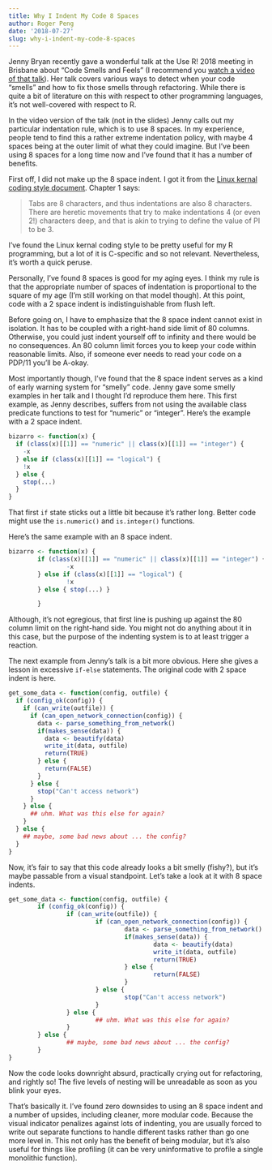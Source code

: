 ```yaml
---
title: Why I Indent My Code 8 Spaces
author: Roger Peng
date: '2018-07-27'
slug: why-i-indent-my-code-8-spaces
---
```


Jenny Bryan recently gave a wonderful talk at the Use R! 2018 meeting in Brisbane about “Code Smells and Feels” (I recommend you [watch a video of that talk](https://youtu.be/7oyiPBjLAWY)). Her talk covers various ways to detect when your code “smells” and how to fix those smells through refactoring. While there is quite a bit of literature on this with respect to other programming languages, it’s not well-covered with respect to R. 

In the video version of the talk (not in the slides) Jenny calls out my particular indentation rule, which is to use 8 spaces. In my experience, people tend to find this a rather extreme indentation policy, with maybe 4 spaces being at the outer limit of what they could imagine. But I’ve been using 8 spaces for a long time now and I’ve found that it has a number of benefits.

First off, I did not make up the 8 space indent. I got it from the [Linux kernal coding style document](https://www.kernel.org/doc/Documentation/process/coding-style.rst). Chapter 1 says:

> Tabs are 8 characters, and thus indentations are also 8 characters. There are heretic movements that try to make indentations 4 (or even 2!) characters deep, and that is akin to trying to define the value of PI to be 3.

I've found the Linux kernal coding style to be pretty useful for my R programming, but a lot of it is C-specific and so not relevant. Nevertheless, it's worth a quick peruse.

Personally, I've found 8 spaces is good for my aging eyes. I think my rule is that the appropriate number of spaces of indentation is proportional to the square of my age (I'm still working on that model though). At this point, code with a 2 space indent is indistinguishable from flush left.

Before going on, I have to emphasize that the 8 space indent cannot exist in isolation. It has to be coupled with a right-hand side limit of 80 columns. Otherwise, you could just indent yourself off to infinity and there would be no consequences. An 80 column limit forces you to keep your code within reasonable limits. Also, if someone ever needs to read your code on a PDP/11 you'll be A-okay.

Most importantly though, I've found that the 8 space indent serves as a kind of early warning system for "smelly" code. Jenny gave some smelly examples in her talk and I thought I'd reproduce them here. This first example, as Jenny describes, suffers from not using the available class predicate functions to test for "numeric" or "integer". Here's the example with a 2 space indent.

```r
bizarro <- function(x) {
  if (class(x)[[1]] == "numeric" || class(x)[[1]] == "integer") {
    -x
  } else if (class(x)[[1]] == "logical") {
    !x
  } else { 
    stop(...) 
  }
}
```

That first `if` state sticks out a little bit because it's rather long. Better code might use the `is.numeric()` and `is.integer()` functions. 

Here's the same example with an 8 space indent.

```r
bizarro <- function(x) {
        if (class(x)[[1]] == "numeric" || class(x)[[1]] == "integer") {
                -x
        } else if (class(x)[[1]] == "logical") {
                !x
        } else { stop(...) }

        }
```

Although, it's not egregious, that first line is pushing up against the 80 column limit on the right-hand side. You might not do anything about it in this case, but the purpose of the indenting system is to at least trigger a reaction.

The next example from Jenny's talk is a bit more obvious. Here she gives a lesson in excessive `if-else` statements. The original code with 2 space indent is here.

```r
get_some_data <- function(config, outfile) {
  if (config_ok(config)) {
    if (can_write(outfile)) {
      if (can_open_network_connection(config)) {
        data <- parse_something_from_network()
        if(makes_sense(data)) {
          data <- beautify(data)
          write_it(data, outfile)
          return(TRUE)
        } else {
          return(FALSE)
        }
      } else {
        stop("Can't access network")
      }
    } else {
      ## uhm. What was this else for again?
    }
  } else {
    ## maybe, some bad news about ... the config?
  } 
}
```

Now, it's fair to say that this code already looks a bit smelly (fishy?), but it's maybe passable from a visual standpoint. Let's take a look at it with 8 space indents.

```r
get_some_data <- function(config, outfile) {
        if (config_ok(config)) {
                if (can_write(outfile)) {
                        if (can_open_network_connection(config)) {
                                data <- parse_something_from_network()
                                if(makes_sense(data)) {
                                        data <- beautify(data)
                                        write_it(data, outfile)
                                        return(TRUE)
                                } else {
                                        return(FALSE)
                                }
                        } else {
                                stop("Can't access network")
                        }
                } else {
                        ## uhm. What was this else for again?
                }
        } else {
                ## maybe, some bad news about ... the config?
        } 
}
```

Now the code looks downright absurd, practically crying out for refactoring, and rightly so! The five levels of nesting will be unreadable as soon as you blink your eyes.

That's basically it. I've found zero downsides to using an 8 space indent and a number of upsides, including cleaner, more modular code. Because the visual indicator penalizes against lots of indenting, you are usually forced to write out separate functions to handle different tasks rather than go one more level in. This not only has the benefit of being modular, but it's also useful for things like profiling (it can be very uninformative to profile a single monolithic function). 


